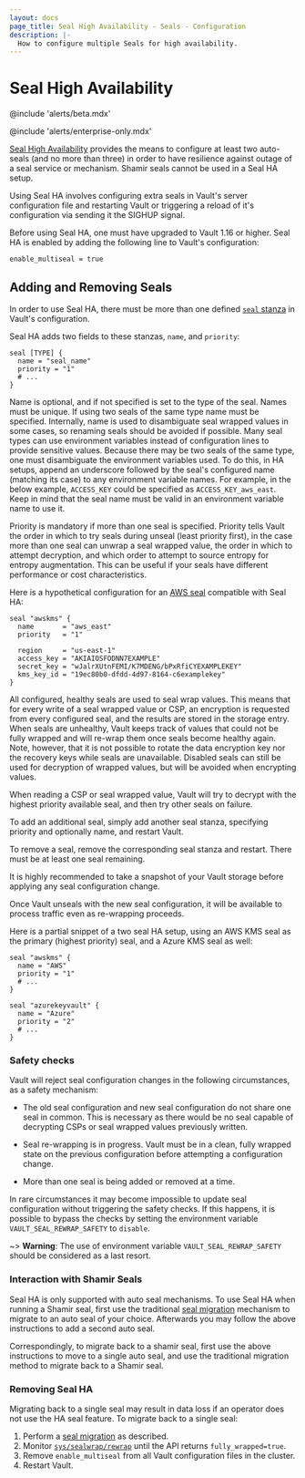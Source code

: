 ```yaml
---
layout: docs
page_title: Seal High Availability - Seals - Configuration
description: |-
  How to configure multiple Seals for high availability.
---
```


# Seal High Availability

@include 'alerts/beta.mdx'

@include 'alerts/enterprise-only.mdx'

[Seal High Availability](/vault/docs/concepts/seal#seal-high-availability-enterprise)
provides the means to configure at least two auto-seals (and no more than three)
in order to have resilience against outage of a seal service or mechanism. 
Shamir seals cannot be used in a Seal HA setup.

Using Seal HA involves configuring extra seals in Vault's server configuration file
and restarting Vault or triggering a reload of it's configuration via sending
it the SIGHUP signal.

Before using Seal HA, one must have upgraded to Vault 1.16 or higher.  Seal HA is enabled
by adding the following line to Vault's configuration:

```
enable_multiseal = true
```

## Adding and Removing Seals

In order to use Seal HA, there must be more than one defined [`seal` stanza](/vault/docs/configuration/seal)
in Vault's configuration.

Seal HA adds two fields to these stanzas, `name`, and `priority`:

```hcl
seal [TYPE] {
  name = "seal_name"
  priority = "1"
  # ...
}
```

Name is optional, and if not specified is set to the type of the seal.  Names
must be unique.  If using two seals of the same type name must be specified.
Internally, name is used to disambiguate seal wrapped values in some cases,
so renaming seals should be avoided if possible.  Many seal types can use
environment variables instead of configuration lines to provide sensitive
values.  Because there may be two seals of the same type, one must
disambiguate the environment variables used.  To do this, in HA setups,
append an underscore followed by the seal's configured name (matching its
case) to any environment variable names.  For example, in the below example,
`ACCESS_KEY` could be specified as `ACCESS_KEY_aws_east`.  Keep in mind that
the seal name must be valid in an environment variable name to use it.

Priority is mandatory if more than one seal is specified.  Priority tells Vault
the order in which to try seals during unseal (least priority first),
in the case more than one seal can unwrap a seal wrapped value, the order
in which to attempt decryption, and which order to attempt to source entropy
for entropy augmentation.  This can be useful if your seals have different
performance or cost characteristics.

Here is a hypothetical configuration for an [AWS seal](/vault/docs/configuration/seal/awskms)
compatible with Seal HA:

```hcl
seal "awskms" {
  name       = "aws_east"
  priority   = "1"

  region     = "us-east-1"
  access_key = "AKIAIOSFODNN7EXAMPLE"
  secret_key = "wJalrXUtnFEMI/K7MDENG/bPxRfiCYEXAMPLEKEY"
  kms_key_id = "19ec80b0-dfdd-4d97-8164-c6examplekey"
}
```

All configured, healthy seals are used to seal wrap values.  This means that
for every write of a seal wrapped value or CSP, an encryption is requested
from every configured seal, and the results are stored in the storage entry.
When seals are unhealthy, Vault keeps track of values that could not be fully
wrapped and will re-wrap them once seals become healthy again. Note, however,
that it is not possible to rotate the data encryption key nor the recovery keys
while seals are unavailable. Disabled seals can still be used for decryption
of wrapped values, but will be avoided when encrypting values.

When reading a CSP or seal wrapped value, Vault will try to decrypt with the
highest priority available seal, and then try other seals on failure.

To add an additional seal, simply add another seal stanza, specifying priority
and optionally name, and restart Vault.

To remove a seal, remove the corresponding seal stanza and restart.  There must
be at least one seal remaining.

It is highly recommended to take a snapshot of your Vault storage before applying
any seal configuration change.

Once Vault unseals with the new seal configuration, it will be available to process
traffic even as re-wrapping proceeds.

Here is a partial snippet of a two seal HA setup, using an AWS KMS seal as
the primary (highest priority) seal, and a Azure KMS seal as well:

```
seal "awskms" {
  name = "AWS"
  priority = "1"
  # ...
}

seal "azurekeyvault" {
  name = "Azure"
  priority = "2"
  # ...
}
```

### Safety checks

Vault will reject seal configuration changes in the following circumstances,
as a safety mechanism:

* The old seal configuration and new seal configuration do not share one seal
in common.  This is necessary as there would be no seal capable of decrypting
CSPs or seal wrapped values previously written.

* Seal re-wrapping is in progress.  Vault must be in a clean, fully wrapped state
on the previous configuration before attempting a configuration change.

* More than one seal is being added or removed at a time.

In rare circumstances it may become impossible to update seal configuration
without triggering the safety checks. If this happens, it is possible to bypass
the checks by setting the environment variable `VAULT_SEAL_REWRAP_SAFETY` to
`disable`.

~> **Warning**: The use of environment variable `VAULT_SEAL_REWRAP_SAFETY`
should be considered as a last resort.


### Interaction with Shamir Seals

Seal HA is only supported with auto seal mechanisms.  To use Seal HA when
running a Shamir seal, first use the traditional
[seal migration](/vault/docs/concepts/seal#seal-migration) mechanism to migrate to
an auto seal of your choice.  Afterwards you may follow the above
instructions to add a second auto seal.

Correspondingly, to migrate back to a shamir seal, first use the above
instructions to move to a single auto seal, and use the traditional
migration method to migrate back to a Shamir seal.

### Removing Seal HA

Migrating back to a single seal may result in data loss if an operator does not 
use the HA seal feature. To migrate back to a single seal:

1. Perform a [seal migration](/vault/docs/concepts/seal#seal-migration) as described.
2. Monitor [`sys/sealwrap/rewrap`](/vault/docs/api-docs/system/sealwrap-rewrap) until the API returns `fully_wrapped=true`.
3. Remove `enable_multiseal` from all Vault configuration files in the cluster.
4. Restart Vault.
